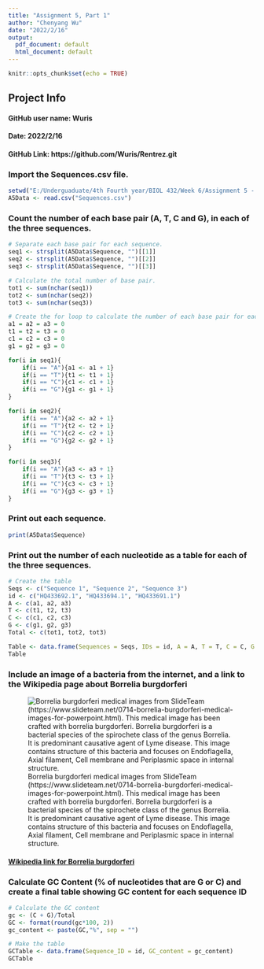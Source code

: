 ```yaml
---
title: "Assignment 5, Part 1"
author: "Chenyang Wu"
date: "2022/2/16"
output:
  pdf_document: default
  html_document: default
---
```


```r
knitr::opts_chunk$set(echo = TRUE)
```

## Project Info
#### **GitHub user name**: Wuris
#### **Date**: 2022/2/16
#### **GitHub Link**: https://github.com/Wuris/Rentrez.git

### Import the Sequences.csv file.
```r
setwd("E:/Underguaduate/4th Fourth year/BIOL 432/Week 6/Assignment 5 - Sequence Data Assignment/Rentrez")
A5Data <- read.csv("Sequences.csv")
```

### Count the number of each base pair (A, T, C and G), in each of the three sequences.

```r
# Separate each base pair for each sequence.
seq1 <- strsplit(A5Data$Sequence, "")[[1]]
seq2 <- strsplit(A5Data$Sequence, "")[[2]]
seq3 <- strsplit(A5Data$Sequence, "")[[3]]

# Calculate the total number of base pair.
tot1 <- sum(nchar(seq1))
tot2 <- sum(nchar(seq2))
tot3 <- sum(nchar(seq3))
```

```r
# Create the for loop to calculate the number of each base pair for each sequence.
a1 = a2 = a3 = 0
t1 = t2 = t3 = 0
c1 = c2 = c3 = 0
g1 = g2 = g3 = 0

for(i in seq1){
    if(i == "A"){a1 <- a1 + 1}
    if(i == "T"){t1 <- t1 + 1}
    if(i == "C"){c1 <- c1 + 1}
    if(i == "G"){g1 <- g1 + 1}
}

for(i in seq2){
    if(i == "A"){a2 <- a2 + 1}
    if(i == "T"){t2 <- t2 + 1}
    if(i == "C"){c2 <- c2 + 1}
    if(i == "G"){g2 <- g2 + 1}
}

for(i in seq3){
    if(i == "A"){a3 <- a3 + 1}
    if(i == "T"){t3 <- t3 + 1}
    if(i == "C"){c3 <- c3 + 1}
    if(i == "G"){g3 <- g3 + 1}
}
```


### Print out each sequence.
```r
print(A5Data$Sequence)
```


### Print out the number of each nucleotide as a table for each of the three sequences.
```r
# Create the table
Seqs <- c("Sequence 1", "Sequence 2", "Sequence 3")
id <- c("HQ433692.1", "HQ433694.1", "HQ433691.1")
A <- c(a1, a2, a3)
T <- c(t1, t2, t3)
C <- c(c1, c2, c3)
G <- c(g1, g2, g3)
Total <- c(tot1, tot2, tot3)

Table <- data.frame(Sequences = Seqs, IDs = id, A = A, T = T, C = C, G = G, Total = Total)
Table
```


### Include an image of a bacteria from the internet, and a link to the Wikipedia page about Borrelia burgdorferi
![Borrelia burgdorferi medical images from SlideTeam (https://www.slideteam.net/0714-borrelia-burgdorferi-medical-images-for-powerpoint.html). This medical image has been crafted with borrelia burgdorferi. Borrelia burgdorferi is a bacterial species of the spirochete class of the genus Borrelia. It is predominant causative agent of Lyme disease. This image contains structure of this bacteria and focuses on Endoflagella, Axial filament, Cell membrane and Periplasmic space in internal structure.](./BorreliaBurgdorferi.png)

#### [Wikipedia link for Borrelia burgdorferi](https://en.wikipedia.org/wiki/Borrelia_burgdorferi)


### Calculate GC Content (% of nucleotides that are G or C) and create a final table showing GC content for each sequence ID
```r
# Calculate the GC content
gc <- (C + G)/Total
GC <- format(round(gc*100, 2))
gc_content <- paste(GC,"%", sep = "")

# Make the table
GCTable <- data.frame(Sequence_ID = id, GC_content = gc_content)
GCTable
```
